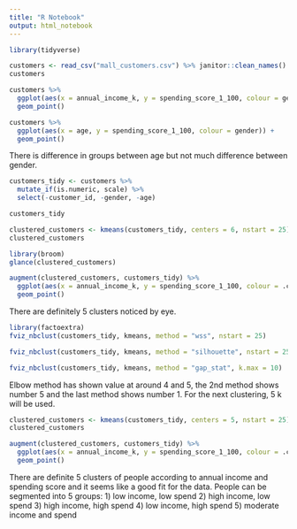 ```yaml
---
title: "R Notebook"
output: html_notebook
---
```


```r
library(tidyverse)
```
```r
customers <- read_csv("mall_customers.csv") %>% janitor::clean_names()
customers
```
```r
customers %>% 
  ggplot(aes(x = annual_income_k, y = spending_score_1_100, colour = gender)) +
  geom_point()
```
```r
customers %>% 
  ggplot(aes(x = age, y = spending_score_1_100, colour = gender)) +
  geom_point()
```
There is difference in groups between age but not much difference between gender.
```r
customers_tidy <- customers %>% 
  mutate_if(is.numeric, scale) %>% 
  select(-customer_id, -gender, -age)

customers_tidy
```
```r
clustered_customers <- kmeans(customers_tidy, centers = 6, nstart = 25)
clustered_customers
```
```r
library(broom)
glance(clustered_customers)
```
```r
augment(clustered_customers, customers_tidy) %>% 
  ggplot(aes(x = annual_income_k, y = spending_score_1_100, colour = .cluster)) +
  geom_point() 
```
There are definitely 5 clusters noticed by eye.
```r
library(factoextra)
fviz_nbclust(customers_tidy, kmeans, method = "wss", nstart = 25)
```
```r
fviz_nbclust(customers_tidy, kmeans, method = "silhouette", nstart = 25)

```
```r
fviz_nbclust(customers_tidy, kmeans, method = "gap_stat", k.max = 10)

```
Elbow method has shown value at around 4 and 5, the 2nd method shows number 5 and the last method shows number 1. For the next clustering, 5 k will be used. 
```r
clustered_customers <- kmeans(customers_tidy, centers = 5, nstart = 25)
clustered_customers
```
```r
augment(clustered_customers, customers_tidy) %>% 
  ggplot(aes(x = annual_income_k, y = spending_score_1_100, colour = .cluster)) +
  geom_point() 
```
There are definite 5 clusters of people according to annual income and spending score and it seems like a good fit for the data.
People can be segmented into 5 groups:
1) low income, low spend 
2) high income, low spend 
3) high income, high spend
4) low income, high spend
5) moderate income and spend


